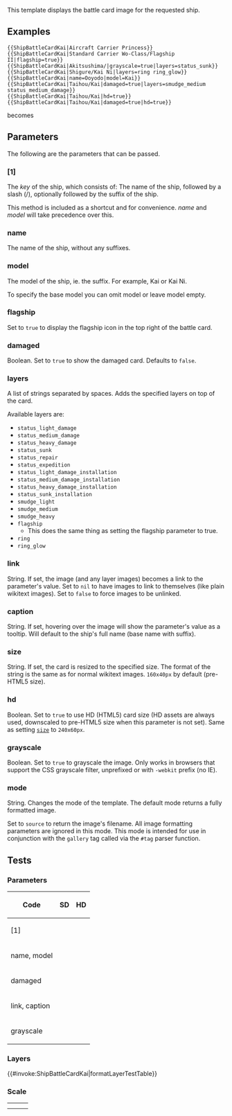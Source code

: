 This template displays the battle card image for the requested ship.

==Examples==
<pre>
{{ShipBattleCardKai|Aircraft Carrier Princess}}
{{ShipBattleCardKai|Standard Carrier Wo-Class/Flagship II|flagship=true}}
{{ShipBattleCardKai|Akitsushima/|grayscale=true|layers=status_sunk}}
{{ShipBattleCardKai|Shigure/Kai Ni|layers=ring ring_glow}}
{{ShipBattleCardKai|name=Ooyodo|model=Kai}}
{{ShipBattleCardKai|Taihou/Kai|damaged=true|layers=smudge_medium status_medium_damage}}
{{ShipBattleCardKai|Taihou/Kai|hd=true}}
{{ShipBattleCardKai|Taihou/Kai|damaged=true|hd=true}}
</pre>

becomes

{{ShipBattleCardKai|Aircraft Carrier Princess}}
{{ShipBattleCardKai|Standard Carrier Wo-Class/Flagship II|flagship=true}}
{{ShipBattleCardKai|Akitsushima/|grayscale=true|layers=status_sunk}}
{{ShipBattleCardKai|Shigure/Kai Ni|layers=ring ring_glow}}
{{ShipBattleCardKai|name=Ooyodo|model=Kai}}
{{ShipBattleCardKai|Taihou/Kai|damaged=true|layers=smudge_medium status_medium_damage}}
{{ShipBattleCardKai|Taihou/Kai|hd=true}}
{{ShipBattleCardKai|Taihou/Kai|damaged=true|hd=true}}

==Parameters==
The following are the parameters that can be passed.

===[1]===
The ''key'' of the ship, which consists of: The name of the ship, followed by a slash (/), optionally followed by the suffix of the ship.

This method is included as a shortcut and for convenience. ''name'' and ''model'' will take precedence over this.

===name===
The name of the ship, without any suffixes.

===model===
The model of the ship, ie. the suffix. For example, Kai or Kai Ni.

To specify the base model you can omit model or leave model empty.

===flagship===
Set to <code>true</code> to display the flagship icon in the top right of the battle card.

===damaged===
Boolean. Set to <code>true</code> to show the damaged card. Defaults to <code>false</code>.

===layers===
A list of strings separated by spaces. Adds the specified layers on top of the card. 

Available layers are:
* <code>status_light_damage</code>
* <code>status_medium_damage</code>
* <code>status_heavy_damage</code>
* <code>status_sunk</code>
* <code>status_repair</code>
* <code>status_expedition</code>
* <code>status_light_damage_installation</code>
* <code>status_medium_damage_installation</code>
* <code>status_heavy_damage_installation</code>
* <code>status_sunk_installation</code>
* <code>smudge_light</code>
* <code>smudge_medium</code>
* <code>smudge_heavy</code>
* <code>flagship</code>
** This does the same thing as setting the flagship parameter to true.
* <code>ring</code>
* <code>ring_glow</code>

===link===
String. If set, the image (and any layer images) becomes a link to the parameter's value. Set to <code>nil</code> to have images to link to themselves (like plain wikitext images). Set to <code>false</code> to force images to be unlinked.

===caption===
String. If set, hovering over the image will show the parameter's value as a tooltip. Will default to the ship's full name (base name with suffix).

===size===
String. If set, the card is resized to the specified size. The format of the string is the same as for normal wikitext images. <code>160x40px</code> by default (pre-HTML5 size).

===hd===
Boolean. Set to <code>true</code> to use HD (HTML5) card size (HD assets are always used, downscaled to pre-HTML5 size when this parameter is not set). Same as setting <code>[[#size|size]]</code> to <code>240x60px</code>.

===grayscale===
Boolean. Set to <code>true</code> to grayscale the image. Only works in browsers that support the CSS grayscale filter, unprefixed or with <code>-webkit</code> prefix (no IE).

===mode===
String. Changes the mode of the template. The default mode returns a fully formatted image.

Set to <code>source</code> to return the image's filename. All image formatting parameters are ignored in this mode. This mode is intended for use in conjunction with the <code>gallery</code> tag called via the <code>#tag</code> parser function.

==Tests==
===Parameters===
{|
!Code!!SD!!HD
|-
![1]
|{{ShipBattleCardKai|Taihou/Kai}}
|{{ShipBattleCardKai|Taihou/Kai|hd=true}}
|-
!name, model
|{{ShipBattleCardKai|name=Taihou|model=Kai}}
|{{ShipBattleCardKai|name=Taihou|model=Kai|hd=true}}
|-
!damaged
|{{ShipBattleCardKai|Taihou/Kai|damaged=true}}
|{{ShipBattleCardKai|Taihou/Kai|damaged=true|hd=true}}
|-
!link, caption
|{{ShipBattleCardKai|Taihou/Kai|link=BBV|caption=Taihou Kai (BBV)}}
|{{ShipBattleCardKai|Taihou/Kai|link=BBV|caption=Taihou Kai (BBV)|hd=true}}
|-
!grayscale
|{{ShipBattleCardKai|Taihou/Kai|grayscale=true}}
|{{ShipBattleCardKai|Taihou/Kai|grayscale=true|hd=true}}
|}
===Layers===
{{#invoke:ShipBattleCardKai|formatLayerTestTable}}
===Scale===
{|
|{{ShipBattleCardKai|Taihou/Kai|layers=status_expedition|size=100x0px}}
|{{ShipBattleCardKai|Taihou/Kai|layers=status_expedition|size=200x0px}}
|{{ShipBattleCardKai|Taihou/Kai|layers=status_expedition|size=300x0px}}
|-
|{{ShipBattleCardKai|Taihou/Kai|flagship=true|size=100x0px}}
|{{ShipBattleCardKai|Taihou/Kai|flagship=true|size=200x0px}}
|{{ShipBattleCardKai|Taihou/Kai|flagship=true|size=300x0px}}
|}

<includeonly>[[Category:Templates that use ship data modules|{{PAGENAME}}]]</includeonly><noinclude>[[Category:Template documentation|{{PAGENAME}}]]</noinclude>
